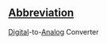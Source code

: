 ==[[Wiktionary:List of acronyms and abbreviations|Abbreviation]]==

[[Digital]]-to-[[Analog]] Converter